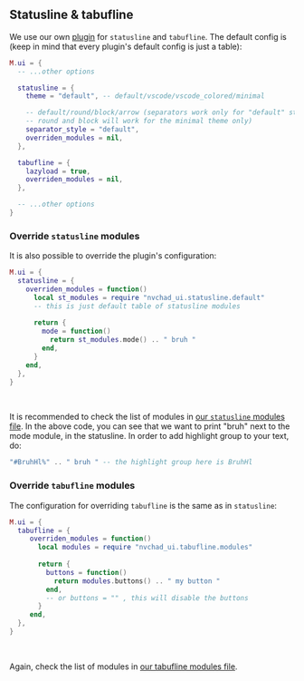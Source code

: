 ## Statusline & tabufline 

We use our own [plugin](https://github.com/NvChad/ui) for `statusline` and `tabufline`. The default config is (keep in mind that every plugin's default config is just a table):

```lua
M.ui = {
  -- ...other options

  statusline = {
    theme = "default", -- default/vscode/vscode_colored/minimal

    -- default/round/block/arrow (separators work only for "default" statusline theme;
    -- round and block will work for the minimal theme only)
    separator_style = "default",
    overriden_modules = nil,
  },

  tabufline = {
    lazyload = true,
    overriden_modules = nil,
  },

  -- ...other options
}
```

### Override `statusline` modules 

It is also possible to override the plugin's configuration:

```lua
M.ui = {
  statusline = {
    overriden_modules = function()
      local st_modules = require "nvchad_ui.statusline.default"
      -- this is just default table of statusline modules
  
      return {
        mode = function()
          return st_modules.mode() .. " bruh "
        end,
      }
    end,
  },
}
```
<br/>

It is recommended to check the list of modules in [our `statusline` modules file](https://github.com/NvChad/ui/blob/main/lua/nvchad_ui/statusline/modules.lua). In the above code, you can see that we want to print "bruh" next to the mode module, in the statusline. In order to add highlight group to your text, do:

```lua
"#BruhHl%" .. " bruh " -- the highlight group here is BruhHl
```

### Override `tabufline` modules

The configuration for overriding `tabufline` is the same as in `statusline`:

```lua
M.ui = {
  tabufline = {
     overriden_modules = function()
       local modules = require "nvchad_ui.tabufline.modules"
  
       return {
         buttons = function()
           return modules.buttons() .. " my button "
         end,
         -- or buttons = "" , this will disable the buttons
       }
     end,
  },
}
```

<br/>

Again, check the list of modules in [our tabufline modules file](https://github.com/NvChad/ui/blob/main/lua/nvchad_ui/tabufline/modules.lua).
